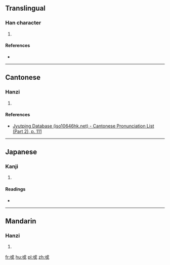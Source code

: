 {{also|或}}
==Translingual==

===Han character===
{{Han char|rn=62|rad=戈|as=03|sn=7|four=|canj=戈口 (IR), X戈口 (XIR)|ids=⿹[[戈]][[口]]}}

# {{defn|Han|sort=戈03}}

====References====
* {{Han ref|kx=0412.070|dkj=11549|dj=0754.050|hdz=21401.010|uh=6213|ud=25107}}

----

==Cantonese==

===Hanzi===
{{yue-hanzi|jyut=[[gap3]]|y=gap3}}

# {{defn|lang=yue|sort=戈03}}

====References====
*[http://www.iso10646hk.net/jp/document/download.jsp Jyutping Database (iso10646hk.net) - Cantonese Pronunciation List (Part 2), p. 111]

----

==Japanese==

===Kanji===
{{ja-kanji|grade=|rs=戈03}}

# {{defn|lang=ja|sort=戈03}}

====Readings====
* {{ja-readings|on=[[か]] (ka)|kun=}}

----

==Mandarin==

===Hanzi===
{{cmn-hanzi|pin=[[gē]] ([[ge1]])|wg=ko<sup>1</sup>}}

# {{defn|lang=cmn|sort=戈03}}

[[fr:戓]]
[[hu:戓]]
[[pl:戓]]
[[zh:戓]]